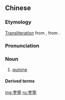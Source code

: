 ==Chinese==
{{zh-forms|s=奎宁}}

===Etymology===
[[transliteration|Transliteration]] from {{etyl|en|zh}} {{m|en|quinine}}, from {{etyl|es|zh}} {{m|es|quina}}.

===Pronunciation===
{{zh-pron
|m=kuíníng
|cat=n
}}

===Noun===
{{zh-noun}}

# [[quinine]]

====Derived terms====
{{zh-der|奎寧水}}

[[mg:奎寧]]
[[ru:奎寧]]